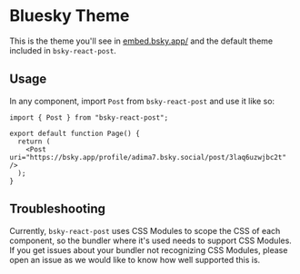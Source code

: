 # Bluesky Theme

This is the theme you'll see in [embed.bsky.app/](https://embed.bsky.app/) and the default theme included in `bsky-react-post`.

## Usage

In any component, import `Post` from `bsky-react-post` and use it like so:

```tsx
import { Post } from "bsky-react-post";

export default function Page() {
  return (
    <Post uri="https://bsky.app/profile/adima7.bsky.social/post/3laq6uzwjbc2t" />
  );
}
```

## Troubleshooting

Currently, `bsky-react-post` uses CSS Modules to scope the CSS of each component, so the bundler where it's used needs to support CSS Modules. If you get issues about your bundler not recognizing CSS Modules, please open an issue as we would like to know how well supported this is.
